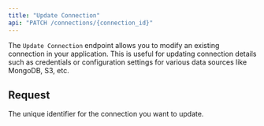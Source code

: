 ```yaml
---
title: "Update Connection"
api: "PATCH /connections/{connection_id}"
---
```


The `Update Connection` endpoint allows you to modify an existing connection in your application. This is useful for updating connection details such as credentials or configuration settings for various data sources like MongoDB, S3, etc.

## Request

<ParamField path="connection_id" type="string" required>
  The unique identifier for the connection you want to update.
</ParamField>

